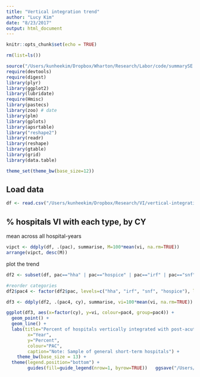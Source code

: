 ```yaml
---
title: "Vertical integration trend"
author: "Lucy Kim"
date: "8/23/2017"
output: html_document
---
```


```r
knitr::opts_chunk$set(echo = TRUE)

rm(list=ls())

source("/Users/kunheekim/Dropbox/Wharton/Research/Labor/code/summarySE.R")
require(devtools)
require(digest)
library(plyr)
library(ggplot2)
library(lubridate)
require(Hmisc)
library(pastecs)
library(zoo) # date
library(plm)
library(gplots)
library(apsrtable)
library("reshape2")
library(readr)
library(reshape)
library(gtable)
library(grid)
library(data.table)

theme_set(theme_bw(base_size=12))
```

## Load data
```r
df <- read.csv("/Users/kunheekim/Dropbox/Research/VI/vertical-integration/costreport_hosp/hosp_vi.csv")

```

## % hospitals VI with each type, by CY
mean across all hospital-years
```r
vipct <- ddply(df, .(pac), summarise, M=100*mean(vi, na.rm=TRUE))
arrange(vipct, desc(M)) 
```

plot the trend
```r
df2 <- subset(df, pac=="hha" | pac=="hospice" | pac=="irf" | pac=="snf" )

#reorder categories
df2$pac4 <- factor(df2$pac, levels=c("hha", "irf", "snf", "hospice"), labels=c("HHA", "IRF", "SNF", "Hospice"))

df3 <- ddply(df2, .(pac4, cy), summarise, vi=100*mean(vi, na.rm=TRUE))

ggplot(df3, aes(x=factor(cy), y=vi, colour=pac4, group=pac4)) +
  geom_point() +
  geom_line() +
  labs(title="Percent of hospitals vertically integrated with post-acute care (PAC)", 
        x="Year",
        y="Percent",
        colour="PAC",
        caption="Note: Sample of general short-term hospitals") +
    theme_bw(base_size = 13) +
  theme(legend.position="bottom") +
        guides(fill=guide_legend(nrow=1, byrow=TRUE))   ggsave("/Users/kunheekim/Dropbox/Research/VI/gph/vitrend.pdf", width=20, height=10, units="cm")  


```





